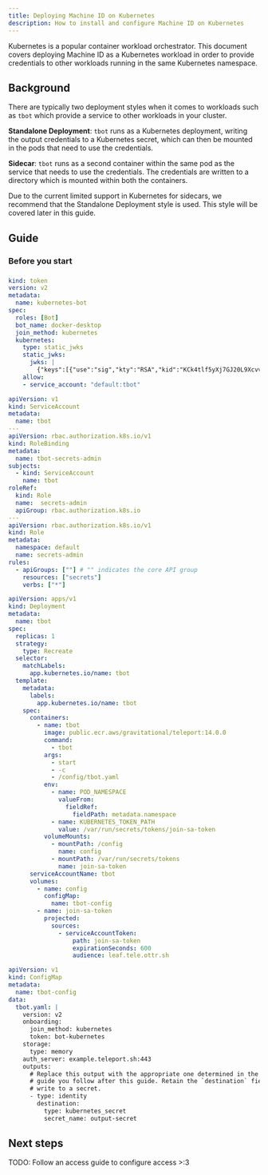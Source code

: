 ```yaml
---
title: Deploying Machine ID on Kubernetes
description: How to install and configure Machine ID on Kubernetes
---
```


Kubernetes is a popular container workload orchestrator. This document covers
deploying Machine ID as a Kubernetes workload in order to provide credentials
to other workloads running in the same Kubernetes namespace.

## Background

There are typically two deployment styles when it comes to workloads such as
`tbot` which provide a service to other workloads in your cluster.

**Standalone Deployment**: `tbot` runs as a Kubernetes deployment, writing the
output credentials to a Kubernetes secret, which can then be mounted in the pods
that need to use the credentials.

**Sidecar**: `tbot` runs as a second container within the same pod as the
service that needs to use the credentials. The credentials are written to a
directory which is mounted within both the containers.

Due to the current limited support in Kubernetes for sidecars, we recommend that
the Standalone Deployment style is used. This style will be covered later in
this guide.

## Guide

### Before you start

###

```yaml
kind: token
version: v2
metadata:
  name: kubernetes-bot
spec:
  roles: [Bot]
  bot_name: docker-desktop
  join_method: kubernetes
  kubernetes:
    type: static_jwks
    static_jwks:
      jwks: |
        {"keys":[{"use":"sig","kty":"RSA","kid":"KCk4tlf5yXj7GJ20L9XcvviNIiCf1QaUhw1Cyzd5VjA","alg":"RS256","n":"vYiAKomeNl--3-HaQ24DhJLlgg05gWIKmYRUxPx5vg4NLTdezUHxl70mygFNSYQrSgRqGpUp1j3_fOQYVKhWOVMPLtIYz4pnH-3mUBhNhpfLZiyMUqtjhijekqGOhlbEwHDvCm0tAMESSJBNHneR2tqEugsnDOpPmi3Z220MPJFO9FotFNd4vhmwEp9raWEIRSW3tRZiBoZ_1DAgR5LlO4q__sr125WL0n3s9exVrjQJxpkkUD4ECdO9020VtgPXL3sw__bE0UMuOWDvAY2sCb6rIN76rRLUbGc_IIP1ahLoFVDqdef-tsFM4pW_dbXu77YpfTfK_sTKOEVeGtKBJQ","e":"AQAB"}]}
    allow:
    - service_account: "default:tbot"
```

```yaml
apiVersion: v1
kind: ServiceAccount
metadata:
  name: tbot
---
apiVersion: rbac.authorization.k8s.io/v1
kind: RoleBinding
metadata:
  name: tbot-secrets-admin
subjects:
  - kind: ServiceAccount
    name: tbot
roleRef:
  kind: Role
  name:  secrets-admin
  apiGroup: rbac.authorization.k8s.io
---
apiVersion: rbac.authorization.k8s.io/v1
kind: Role
metadata:
  namespace: default
  name: secrets-admin
rules:
  - apiGroups: [""] # "" indicates the core API group
    resources: ["secrets"]
    verbs: ["*"]
```

```yaml
apiVersion: apps/v1
kind: Deployment
metadata:
  name: tbot
spec:
  replicas: 1
  strategy:
    type: Recreate
  selector:
    matchLabels:
      app.kubernetes.io/name: tbot
  template:
    metadata:
      labels:
        app.kubernetes.io/name: tbot
    spec:
      containers:
        - name: tbot
          image: public.ecr.aws/gravitational/teleport:14.0.0
          command:
            - tbot
          args:
            - start
            - -c
            - /config/tbot.yaml
          env:
            - name: POD_NAMESPACE
              valueFrom:
                fieldRef:
                  fieldPath: metadata.namespace
            - name: KUBERNETES_TOKEN_PATH
              value: /var/run/secrets/tokens/join-sa-token
          volumeMounts:
            - mountPath: /config
              name: config
            - mountPath: /var/run/secrets/tokens
              name: join-sa-token
      serviceAccountName: tbot
      volumes:
        - name: config
          configMap:
            name: tbot-config
        - name: join-sa-token
          projected:
            sources:
              - serviceAccountToken:
                  path: join-sa-token
                  expirationSeconds: 600
                  audience: leaf.tele.ottr.sh
```

```yaml
apiVersion: v1
kind: ConfigMap
metadata:
  name: tbot-config
data:
  tbot.yaml: |
    version: v2
    onboarding:
      join_method: kubernetes
      token: bot-kubernetes
    storage:
      type: memory
    auth_server: example.teleport.sh:443
    outputs:
      # Replace this output with the appropriate one determined in the access
      # guide you follow after this guide. Retain the `destination` field to
      # write to a secret.
      - type: identity
        destination:
          type: kubernetes_secret
          secret_name: output-secret
```

## Next steps

TODO: Follow an access guide to configure access >:3